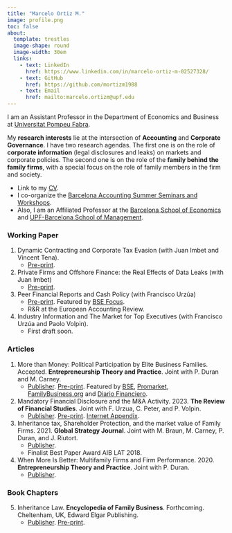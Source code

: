 ```yaml
---
title: "Marcelo Ortiz M."
image: profile.png
toc: false
about: 
  template: trestles
  image-shape: round
  image-width: 30em
  links:
    - text: LinkedIn
      href: https://www.linkedin.com/in/marcelo-ortiz-m-02527328/
    - text: GitHub
      href: https://github.com/mortizm1988
    - text: Email
      href: mailto:marcelo.ortizm@upf.edu
---
```


I am an Assistant Professor in the Department of Economics and Business at  [Universitat Pompeu Fabra](https://www.upf.edu/en/web/universitat/la-upf-en-els-ranquings).

My **research interests** lie at the intersection of **Accounting** and **Corporate Governance**. I have two research agendas. The first one is on the role of **corporate information** (legal disclosures and leaks) on markets and corporate policies. The second one is on the role of the **family behind the family firms**, with a special focus on the role of family members in the firm and society.

- Link to my [CV](cv_2024-06.pdf).
- I co-organize the [Barcelona Accounting Summer Seminars and Workshops](https://sites.google.com/view/bas-2021/inicio).
- Also, I am an Affiliated Professor at the [Barcelona School of Economics](https://bse.eu/) and [UPF-Barcelona School of Management](https://www.bsm.upf.edu/). 

###  Working Paper

1. Dynamic Contracting and Corporate Tax Evasion (with Juan Imbet and Vincent Tena).
    - [Pre-print](https://papers.ssrn.com/sol3/papers.cfm?abstract_id=4872375).
2.  Private Firms and Offshore Finance: the Real Effects of Data Leaks (with Juan Imbet)
    - [Pre-print](https://papers.ssrn.com/sol3/papers.cfm?abstract_id=4557679).
3. Peer Financial Reports and Cash Policy (with Francisco Urzúa)
    - [Pre-print](https://papers.ssrn.com/sol3/papers.cfm?abstract_id=4096239). Featured by [BSE Focus](https://focus.bse.eu/how-transparent-reporting-influences-allocation-corporate-cash/).
    - R&R at the European Accounting Review.
4. Industry Information and The Market for Top Executives (with Francisco Urzúa and Paolo Volpin).
    - First draft soon.


### Articles

1.  More than Money: Political Participation by Elite Business Families. Accepted. **Entrepreneurship Theory and Practice**. Joint with P. Duran and M. Carney.
    -   [Publisher](https://journals.sagepub.com/doi/10.1177/10422587241227624). [Pre-print](https://www.researchgate.net/publication/377182500_More_than_money_Political_participation_by_elite_business_families). Featured by [BSE](https://bse.eu/microupdates/more-money-political-participation-elite-business-families), [Promarket](https://www.promarket.org/2024/03/12/rent-seeking-alone-does-not-explain-why-wealthy-families-run-for-office/), [FamilyBusiness.org](https://familybusiness.org/content/why-prominent-business-families-dive-into-politics) and [Diario Financiero](https://dfmas.df.cl/df-mas/coffee-break/25-de-familias-empresarias-chilenas-han-tenido-incursion-en-politica).
2.  Mandatory Financial Disclosure and the M&A Activity. 2023. **The Review of Financial Studies**. Joint with F. Urzua, C. Peter, and P. Volpin.
    -   [Publisher](https://academic.oup.com/rfs/article-abstract/36/12/4788/7202058?redirectedFrom=fulltext&login=false). [Pre-print](https://papers.ssrn.com/abstract=3768349). [Internet Appendix](https://oup.silverchair-cdn.com/oup/backfile/Content_public/Journal/rfs/36/12/10.1093_rfs_hhad052/1/hhad052_supplementary_data.pdf?Expires=1711502290&Signature=Rf6XxFRJiHodfFRqZCI4PW4UHV-6gIkRUAb3fEvVcoJlLPMepM644jkMGfHNblJERi9bvJNJHtcKWqGb28PtNzpPQSTDgtm6GOCMvJe23JWINzbQ36uhixyAw16rLltYnxOs-fQOXmtaw7caGcFeGBF1VDjT7xaBXmNM2Paje5fZcZqJzfuPegPE9-CjC138-F8bUlrN3ngTFeAW7kqA~Oe8G~rqKJ9S3NsSQl5JNyL2I7tddyYFc-3mhu1nN2IF79XUBjckSLYicSxRbyGiAi1kDHg1WIeMUD1~NOKykz-ZwcnlgNST2OO-NB1-W-HZnVmhQcmzJ--q67Ci34G1ow__&Key-Pair-Id=APKAIE5G5CRDK6RD3PGA).
3.  Inheritance tax, Shareholder Protection, and the market value of Family Firms. 2021. **Global Strategy Journal**. Joint with M. Braun, M. Carney, P. Duran, and J. Riutort.
    -   [Publisher](https://onlinelibrary.wiley.com/doi/abs/10.1002/gsj.1394).
    -   Finalist Best Paper Award AIB LAT 2018.
4.  When More Is Better: Multifamily Firms and Firm Performance. 2020. **Entrepreneurship Theory and Practice**. Joint with P. Duran.
    -   [Publisher](https://journals.sagepub.com/doi/abs/10.1177/1042258719851206?journalCode=etpb).

### Book Chapters

5.  Inheritance Law. **Encyclopedia of Family Business**. Forthcoming. Cheltenham, UK, Edward Elgar Publishing.
    -   [Publisher](https://www.elgaronline.com/display/book/9781800888722/ch63.xml). [Pre-print](https://papers.ssrn.com/sol3/papers.cfm?abstract_id=4411372).
